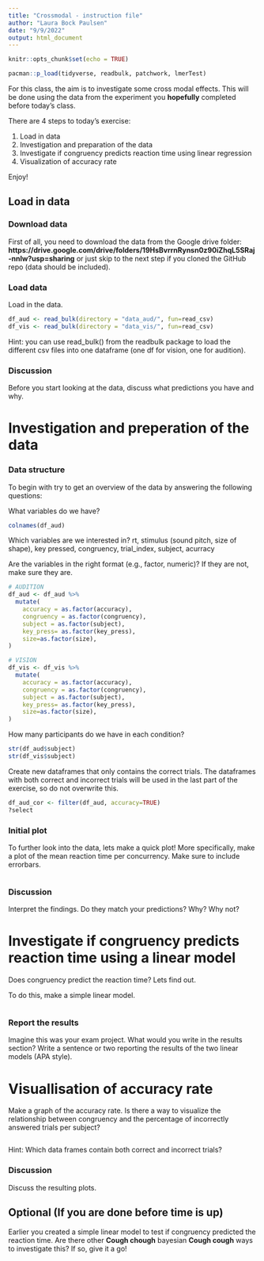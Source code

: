 ```yaml
---
title: "Crossmodal - instruction file"
author: "Laura Bock Paulsen"
date: "9/9/2022"
output: html_document
---
```


```r
knitr::opts_chunk$set(echo = TRUE) 
```

```r
pacman::p_load(tidyverse, readbulk, patchwork, lmerTest)
```

For this class, the aim is to investigate some cross modal effects. This will be done using the data from the experiment you **hopefully** completed before today's class.

There are 4 steps to today's exercise: 

1) Load in data
2) Investigation and preparation of the data
3) Investigate if congruency predicts reaction time using linear regression
4) Visualization of accuracy rate


Enjoy!

## Load in data

### Download data
First of all, you need to download the data from the Google drive folder: **https://drive.google.com/drive/folders/19HsBvrrnRynsn0z90iZhqL5SRaj-nnlw?usp=sharing** or just skip to the next step if you cloned the GitHub repo (data should be included).

### Load data
Load in the data.
```r
df_aud <- read_bulk(directory = "data_aud/", fun=read_csv)
df_vis <- read_bulk(directory = "data_vis/", fun=read_csv)
```

Hint: you can use read_bulk() from the readbulk package to load the different csv files into one dataframe (one df for vision, one for audition). 


### Discussion
Before you start looking at the data, discuss what predictions you have and why. 


# Investigation and preperation of the data

### Data structure
To begin with try to get an overview of the data by answering the following questions:

What variables do we have? 
```r
colnames(df_aud)
```

Which variables are we interested in? 
rt, stimulus (sound pitch, size of shape), key pressed, congruency, trial_index, subject, acurracy


Are the variables in the right format (e.g., factor, numeric)? If they are not, make sure they are.
```r
# AUDITION 
df_aud <- df_aud %>% 
  mutate(
    accuracy = as.factor(accuracy),
    congruency = as.factor(congruency),
    subject = as.factor(subject),
    key_press= as.factor(key_press),
    size=as.factor(size),
)

# VISION
df_vis <- df_vis %>% 
  mutate(
    accuracy = as.factor(accuracy),
    congruency = as.factor(congruency),
    subject = as.factor(subject),
    key_press= as.factor(key_press),
    size=as.factor(size),
)
```

How many participants do we have in each condition?
```r
str(df_aud$subject)
str(df_vis$subject)
```


Create new dataframes that only contains the correct trials. The dataframes with both correct and incorrect trials will be used in the last part of the exercise, so do not overwrite this. 
```r
df_aud_cor <- filter(df_aud, accuracy=TRUE)
?select
```


### Initial plot
To further look into the data, lets make a quick plot! More specifically, make a plot of the mean reaction time per concurrency. Make sure to include errorbars. 

```r

```

### Discussion
Interpret the findings. Do they match your predictions? Why? Why not? 


# Investigate if congruency predicts reaction time using a linear model
Does congruency predict the reaction time? Lets find out. 

To do this, make a simple linear model. 
```r

```

### Report the results
Imagine this was your exam project. What would you write in the results section? Write a sentence or two reporting the results of the two linear models (APA style).


# Visuallisation of accuracy rate
Make a graph of the accuracy rate. Is there a way to visualize the relationship between congruency and the percentage of incorrectly answered trials per subject?
```r

```

Hint: Which data frames contain both correct and incorrect trials?

### Discussion
Discuss the resulting plots. 


## Optional (If you are done before time is up)
Earlier you created a simple linear model to test if congruency predicted the reaction time. Are there other **Cough chough** bayesian **Cough cough** ways to investigate this? If so, give it a go!


